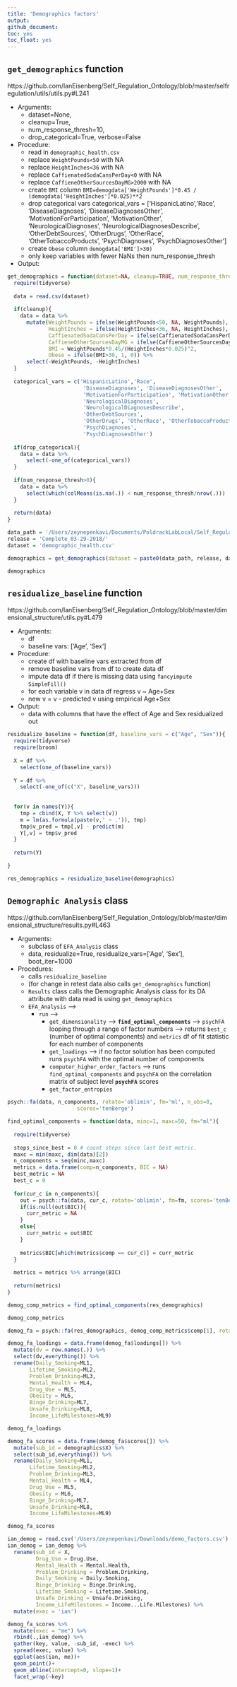 ```yaml
---
title: 'Demographics factors'
output:
github_document:
toc: yes
toc_float: yes
---
```


## `get_demographics` function

https://github.com/IanEisenberg/Self_Regulation_Ontology/blob/master/selfregulation/utils/utils.py#L241

- Arguments:
  - dataset=None,
  - cleanup=True,
  - num_response_thresh=10,
  - drop_categorical=True, verbose=False

- Procedure:
  - read in `demographic_health.csv`
  - replace `WeightPounds<50` with NA
  - replace `HeightInches<36` with NA
  - replace `CaffienatedSodaCansPerDay<0` with NA
  - replace `CaffieneOtherSourcesDayMG>2000` with NA
  - create `BMI` column `BMI=demogdata['WeightPounds']*0.45 / (demogdata['HeightInches']*0.025)**2`
  - drop categorical vars categorical_vars = ['HispanicLatino','Race',
                        'DiseaseDiagnoses', 'DiseaseDiagnosesOther',
                        'MotivationForParticipation', 'MotivationOther',
                        'NeurologicalDiagnoses',
                        'NeurologicalDiagnosesDescribe',
                        'OtherDebtSources',
                        'OtherDrugs', 'OtherRace', 'OtherTobaccoProducts',
                        'PsychDiagnoses',
                        'PsychDiagnosesOther']
  - create `Obese` column `demogdata['BMI']>30)`
  - only keep variables with fewer NaNs then num_response_thresh

- Output:

```r
get_demographics = function(dataset=NA, cleanup=TRUE, num_response_thresh=10, drop_categorical=TRUE){
  require(tidyverse)
  
  data = read.csv(dataset)
  
  if(cleanup){
    data = data %>%
      mutate(WeightPounds = ifelse(WeightPounds<50, NA, WeightPounds),
             HeightInches = ifelse(HeightInches<36, NA, HeightInches),
             CaffienatedSodaCansPerDay = ifelse(CaffienatedSodaCansPerDay < 0, NA, CaffienatedSodaCansPerDay),
             CaffieneOtherSourcesDayMG = ifelse(CaffieneOtherSourcesDayMG>2000, NA, CaffieneOtherSourcesDayMG),
             BMI = WeightPounds*0.45/(HeightInches*0.025)^2,
             Obese = ifelse(BMI>30, 1, 0)) %>%
      select(-WeightPounds, -HeightInches)
  }
  
  categorical_vars = c('HispanicLatino','Race',
                        'DiseaseDiagnoses', 'DiseaseDiagnosesOther',
                        'MotivationForParticipation', 'MotivationOther',
                        'NeurologicalDiagnoses',
                        'NeurologicalDiagnosesDescribe',
                        'OtherDebtSources',
                        'OtherDrugs', 'OtherRace', 'OtherTobaccoProducts',
                        'PsychDiagnoses',
                        'PsychDiagnosesOther')
  
  if(drop_categorical){
    data = data %>%
      select(-one_of(categorical_vars))
  }
  
  if(num_response_thresh>0){
    data = data %>%
      select(which(colMeans(is.na(.)) < num_response_thresh/nrow(.)))
  }
  
  return(data)
}
```


```r
data_path = '/Users/zeynepenkavi/Documents/PoldrackLabLocal/Self_Regulation_Ontology/Data/'
release = 'Complete_03-29-2018/'
dataset = 'demographic_health.csv'

demographics = get_demographics(dataset = paste0(data_path, release, dataset))

demographics
```

## `residualize_baseline` function

https://github.com/IanEisenberg/Self_Regulation_Ontology/blob/master/dimensional_structure/utils.py#L479

- Arguments:
  - df
  - baseline vars: ['Age', 'Sex']

- Procedure:
  - create df with baseline vars extracted from df
  - remove baseline vars from df to create data df
  - impute data df if there is missing data using `fancyimpute` `SimpleFill()`
  - for each variable v in data df regress v ~ Age+Sex
  - new v = v - predicted v using empirical Age+Sex

- Output:
  - data with columns that have the effect of Age and Sex residualized out

```r
residualize_baseline = function(df, baseline_vars = c("Age", "Sex")){
  require(tidyverse)
  require(broom)
  
  X = df %>%
    select(one_of(baseline_vars))
  
  Y = df %>%
    select(-one_of(c("X", baseline_vars)))
  
  
  for(v in names(Y)){
    tmp = cbind(X, Y %>% select(v))
    m = lm(as.formula(paste(v,' ~ .')), tmp)
    tmp$v_pred = tmp[,v] - predict(m)
    Y[,v] = tmp$v_pred
  }
  
  return(Y)
  
}
```

```r
res_demographics = residualize_baseline(demographics)
```

## `Demographic Analysis` class

https://github.com/IanEisenberg/Self_Regulation_Ontology/blob/master/dimensional_structure/results.py#L463

- Arguments:
  - subclass of `EFA_Analysis` class
  -  data, residualize=True, residualize_vars=['Age', 'Sex'], boot_iter=1000

- Procedures:
  - calls `residualize_baseline`
  - (for change in retest data also calls `get_demographics` function)
  - `Results` class calls the Demographic Analysis class for its DA attribute with data read is using `get_demographics`
  - `EFA_Analysis` -->
    - `run` -->
      - `get_dimensionality` --> **`find_optimal_components`** --> `psychFA` looping through a range of factor numbers --> returns `best_c` (number of optimal components) and `metrics` df of fit statistic for each number of components
      - `get_loadings` --> if no factor solution has been computed runs `psychFA` with the optimal number of components
      - `computer_higher_order_factors` --> runs `find_optimal_components` and `psychFA` on the correlation matrix of subject level **`psychFA`** scores
      - `get_factor_entropies`

```r
psych::fa(data, n_components, rotate='oblimin', fm='ml', n_obs=0,
                      scores='tenBerge')
```


```r
find_optimal_components = function(data, minc=1, maxc=50, fm="ml"){
  
  require(tidyverse)
  
  steps_since_best = 0 # count steps since last best metric.
  maxc = min(maxc, dim(data)[2])
  n_components = seq(minc,maxc)
  metrics = data.frame(comp=n_components, BIC = NA)
  best_metric = NA
  best_c = 0
  
  for(cur_c in n_components){
    out = psych::fa(data, cur_c, rotate='oblimin', fm=fm, scores='tenBerge')
    if(is.null(out$BIC)){
      curr_metric = NA
    }
    else{
      curr_metric = out$BIC
    }
    
    metrics$BIC[which(metrics$comp == cur_c)] = curr_metric
  }
  
  metrics = metrics %>% arrange(BIC)
  
  return(metrics)
}
```

```r
demog_comp_metrics = find_optimal_components(res_demographics)

demog_comp_metrics
```

```r
demog_fa = psych::fa(res_demographics, demog_comp_metrics$comp[1], rotate='oblimin', fm='ml', scores='tenBerge')
```

```r
demog_fa_loadings = data.frame(demog_fa$loadings[]) %>%
  mutate(dv = row.names(.)) %>%
  select(dv,everything()) %>%
  rename(Daily_Smoking=ML1,
       Lifetime_Smoking=ML2,
       Problem_Drinking=ML3,
       Mental_Health = ML4,
       Drug_Use = ML5,
       Obesity = ML6,
       Binge_Drinking=ML7,
       Unsafe_Drinking=ML8,
       Income_LifeMilestones=ML9)

demog_fa_loadings
```

```r
demog_fa_scores = data.frame(demog_fa$scores[]) %>%
  mutate(sub_id = demographics$X) %>%
  select(sub_id,everything()) %>%
  rename(Daily_Smoking=ML1,
       Lifetime_Smoking=ML2,
       Problem_Drinking=ML3,
       Mental_Health = ML4,
       Drug_Use = ML5,
       Obesity = ML6,
       Binge_Drinking=ML7,
       Unsafe_Drinking=ML8,
       Income_LifeMilestones=ML9)

demog_fa_scores
```


```r
ian_demog = read.csv('/Users/zeynepenkavi/Downloads/demo_factors.csv')
ian_demog = ian_demog %>%
  rename(sub_id = X,
         Drug_Use = Drug.Use,
         Mental_Health = Mental.Health,
         Problem_Drinking = Problem.Drinking,
         Daily_Smoking = Daily.Smoking,
         Binge_Drinking = Binge.Drinking,
         Lifetime_Smoking = Lifetime.Smoking,
         Unsafe_Drinking = Unsafe.Drinking,
         Income_LifeMilestones = Income...Life.Milestones) %>%
  mutate(exec = 'ian')
```

```r
demog_fa_scores %>%
  mutate(exec = "me") %>%
  rbind(.,ian_demog) %>%
  gather(key, value, -sub_id, -exec) %>%
  spread(exec, value) %>%
  ggplot(aes(ian, me))+
  geom_point()+
  geom_abline(intercept=0, slope=1)+
  facet_wrap(~key)
```